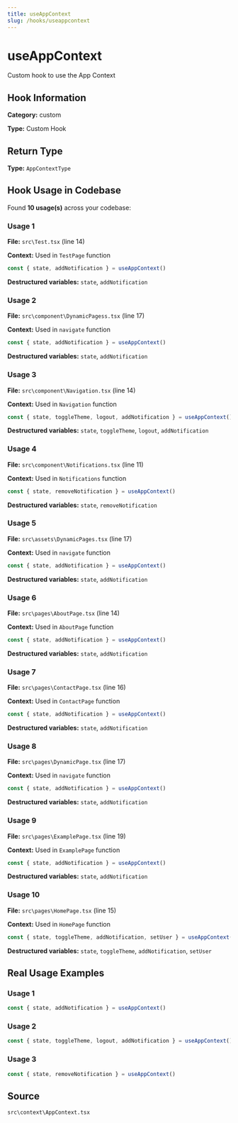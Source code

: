 ```yaml
---
title: useAppContext
slug: /hooks/useappcontext
---
```


# useAppContext

Custom hook to use the App Context

## Hook Information

**Category:** custom

**Type:** Custom Hook


## Return Type

**Type:** `AppContextType`

## Hook Usage in Codebase

Found **10 usage(s)** across your codebase:

### Usage 1

**File:** `src\Test.tsx` (line 14)

**Context:** Used in `TestPage` function

```typescript
const { state, addNotification } = useAppContext()
```

**Destructured variables:** `state`, `addNotification`

### Usage 2

**File:** `src\component\DynamicPagess.tsx` (line 17)

**Context:** Used in `navigate` function

```typescript
const { state, addNotification } = useAppContext()
```

**Destructured variables:** `state`, `addNotification`

### Usage 3

**File:** `src\component\Navigation.tsx` (line 14)

**Context:** Used in `Navigation` function

```typescript
const { state, toggleTheme, logout, addNotification } = useAppContext()
```

**Destructured variables:** `state`, `toggleTheme`, `logout`, `addNotification`

### Usage 4

**File:** `src\component\Notifications.tsx` (line 11)

**Context:** Used in `Notifications` function

```typescript
const { state, removeNotification } = useAppContext()
```

**Destructured variables:** `state`, `removeNotification`

### Usage 5

**File:** `src\assets\DynamicPages.tsx` (line 17)

**Context:** Used in `navigate` function

```typescript
const { state, addNotification } = useAppContext()
```

**Destructured variables:** `state`, `addNotification`

### Usage 6

**File:** `src\pages\AboutPage.tsx` (line 14)

**Context:** Used in `AboutPage` function

```typescript
const { state, addNotification } = useAppContext()
```

**Destructured variables:** `state`, `addNotification`

### Usage 7

**File:** `src\pages\ContactPage.tsx` (line 16)

**Context:** Used in `ContactPage` function

```typescript
const { state, addNotification } = useAppContext()
```

**Destructured variables:** `state`, `addNotification`

### Usage 8

**File:** `src\pages\DynamicPage.tsx` (line 17)

**Context:** Used in `navigate` function

```typescript
const { state, addNotification } = useAppContext()
```

**Destructured variables:** `state`, `addNotification`

### Usage 9

**File:** `src\pages\ExamplePage.tsx` (line 19)

**Context:** Used in `ExamplePage` function

```typescript
const { state, addNotification } = useAppContext()
```

**Destructured variables:** `state`, `addNotification`

### Usage 10

**File:** `src\pages\HomePage.tsx` (line 15)

**Context:** Used in `HomePage` function

```typescript
const { state, toggleTheme, addNotification, setUser } = useAppContext()
```

**Destructured variables:** `state`, `toggleTheme`, `addNotification`, `setUser`



## Real Usage Examples

### Usage 1

```typescript
const { state, addNotification } = useAppContext()
```

### Usage 2

```typescript
const { state, toggleTheme, logout, addNotification } = useAppContext()
```

### Usage 3

```typescript
const { state, removeNotification } = useAppContext()
```

## Source
`src\context\AppContext.tsx`